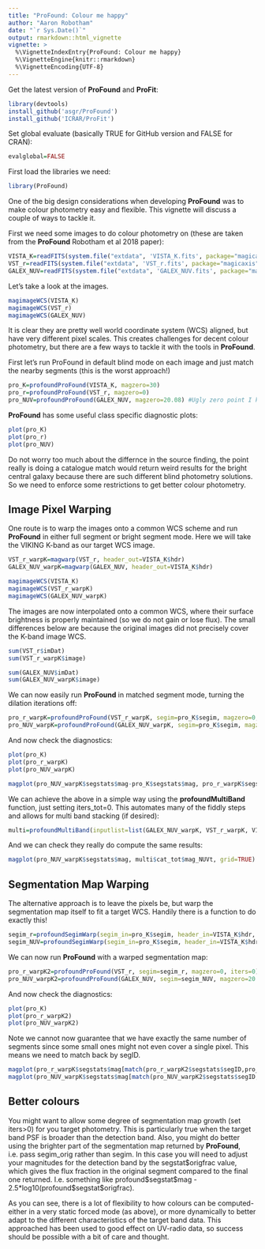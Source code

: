 ```yaml
---
title: "ProFound: Colour me happy"
author: "Aaron Robotham"
date: "`r Sys.Date()`"
output: rmarkdown::html_vignette
vignette: >
  %\VignetteIndexEntry{ProFound: Colour me happy}
  %\VignetteEngine{knitr::rmarkdown}
  %\VignetteEncoding{UTF-8}
---
```


Get the latest version of **ProFound** and **ProFit**:

```r
library(devtools)
install_github('asgr/ProFound')
install_github('ICRAR/ProFit')
```

Set global evaluate (basically TRUE for GitHub version and FALSE for CRAN):

```r
evalglobal=FALSE
```

First load the libraries we need:

```r
library(ProFound)
```

One of the big design considerations when developing **ProFound** was to make colour photometry easy and flexible. This vignette will discuss a couple of ways to tackle it.

First we need some images to do colour photometry on (these are taken from the **ProFound** Robotham et al 2018 paper):

```r
VISTA_K=readFITS(system.file("extdata", 'VISTA_K.fits', package="magicaxis"))
VST_r=readFITS(system.file("extdata", 'VST_r.fits', package="magicaxis"))
GALEX_NUV=readFITS(system.file("extdata", 'GALEX_NUV.fits', package="magicaxis"))
```

Let's take a look at the images.

```r
magimageWCS(VISTA_K)
magimageWCS(VST_r)
magimageWCS(GALEX_NUV)
```

It is clear they are pretty well world coordinate system (WCS) aligned, but have very different pixel scales. This creates challenges for decent colour photometry, but there are a few ways to tackle it with the tools in **ProFound**.

First let's run ProFound in default blind mode on each image and just match the nearby segments (this is the worst approach!)

```r
pro_K=profoundProFound(VISTA_K, magzero=30)
pro_r=profoundProFound(VST_r, magzero=0)
pro_NUV=profoundProFound(GALEX_NUV, magzero=20.08) #Ugly zero point I know- see Driver et al 2016 Table 3!
```

**ProFound** has some useful class specific diagnostic plots:

```r
plot(pro_K)
plot(pro_r)
plot(pro_NUV)
```

Do not worry too much about the differnce in the source finding, the point really is doing a catalogue match would return weird results for the bright central galaxy because there are such different blind photometry solutions. So we need to enforce some restrictions to get better colour photometry.

## Image Pixel Warping

One route is to warp the images onto a common WCS scheme and run **ProFound** in either full segment or bright segment mode. Here we will take the VIKING K-band as our target WCS image.

```r
VST_r_warpK=magwarp(VST_r, header_out=VISTA_K$hdr)
GALEX_NUV_warpK=magwarp(GALEX_NUV, header_out=VISTA_K$hdr)
```

```r
magimageWCS(VISTA_K)
magimageWCS(VST_r_warpK)
magimageWCS(GALEX_NUV_warpK)
```

The images are now interpolated onto a common WCS, where their surface brightness is properly maintained (so we do not gain or lose flux). The small differences below are because the original images did not precisely cover the K-band image WCS.

```r
sum(VST_r$imDat)
sum(VST_r_warpK$image)

sum(GALEX_NUV$imDat)
sum(GALEX_NUV_warpK$image)
```

We can now easily run **ProFound** in matched segment mode, turning the dilation iterations off:

```r
pro_r_warpK=profoundProFound(VST_r_warpK, segim=pro_K$segim, magzero=0, iters=0)
pro_NUV_warpK=profoundProFound(GALEX_NUV_warpK, segim=pro_K$segim, magzero=20.08, iters=0)
```

And now check the diagnostics:

```r
plot(pro_K)
plot(pro_r_warpK)
plot(pro_NUV_warpK)
```

```r
magplot(pro_NUV_warpK$segstats$mag-pro_K$segstats$mag, pro_r_warpK$segstats$mag-pro_K$segstats$mag, xlab='NUV-K', ylab='r-K')
```

We can achieve the above in a simple way using the **profoundMultiBand** function, just setting iters_tot=0. This automates many of the fiddly steps and allows for multi band stacking (if desired):

```r
multi=profoundMultiBand(inputlist=list(GALEX_NUV_warpK, VST_r_warpK, VISTA_K), magzero=c(20.08,0,30), iters_tot=0, detectbands='K', multibands=c('NUV','r','K'))
```

And we can check they really do compute the same results:

```r
magplot(pro_NUV_warpK$segstats$mag, multi$cat_tot$mag_NUVt, grid=TRUE)
```

## Segmentation Map Warping

The alternative approach is to leave the pixels be, but warp the segmentation map itself to fit a target WCS. Handily there is a function to do exactly this!

```r
segim_r=profoundSegimWarp(segim_in=pro_K$segim, header_in=VISTA_K$hdr, header_out=VST_r$hdr)
segim_NUV=profoundSegimWarp(segim_in=pro_K$segim, header_in=VISTA_K$hdr, header_out=GALEX_NUV$hdr)
```

We can now run **ProFound** with a warped segmentation map:

```r
pro_r_warpK2=profoundProFound(VST_r, segim=segim_r, magzero=0, iters=0)
pro_NUV_warpK2=profoundProFound(GALEX_NUV, segim=segim_NUV, magzero=20.08, iters=0)
```

And now check the diagnostics:

```r
plot(pro_K)
plot(pro_r_warpK2)
plot(pro_NUV_warpK2)
```

Note we cannot now guarantee that we have exactly the same number of segments since some small ones might not even cover a single pixel. This means we need to match back by segID.

```r
magplot(pro_r_warpK$segstats$mag[match(pro_r_warpK2$segstats$segID,pro_r_warpK$segstats$segID)], pro_r_warpK2$segstats$mag, grid=TRUE, xlab='r Image Warp / mag', ylab='r Segim Warp / mag')
magplot(pro_NUV_warpK$segstats$mag[match(pro_NUV_warpK2$segstats$segID,pro_NUV_warpK$segstats$segID)], pro_NUV_warpK2$segstats$mag, grid=TRUE, xlab='NUV Image Warp / mag', ylab='NUV Segim Warp / mag')
```

## Better colours

You might want to allow some degree of segmentation map growth (set iters>0) for you target photometry. This is particularly true when the target band PSF is broader than the detection band. Also, you might do better using the brighter part of the segmentation map returned by **ProFound**, i.e. pass segim_orig rather than segim. In this case you will need to adjust your magnitudes for the detection band by the segstat$origfrac value, which gives the flux fraction in the original segment compared to the final one returned. I.e. something like profound\$segstat\$mag - 2.5*log10(profound\$segstat\$origfrac).

As you can see, there is a lot of flexibility to how colours can be computed- either in a very static forced mode (as above), or more dynamically to better adapt to the different characteristics of the target band data. This approached has been used to good effect on UV-radio data, so success should be possible with a bit of care and thought.
